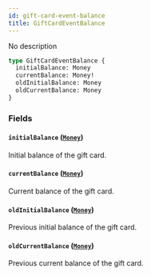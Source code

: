 ```yaml
---
id: gift-card-event-balance
title: GiftCardEventBalance
---
```


No description

```graphql
type GiftCardEventBalance {
  initialBalance: Money
  currentBalance: Money!
  oldInitialBalance: Money
  oldCurrentBalance: Money
}
```

### Fields

#### `initialBalance` ([`Money`](../../../developer/api-reference/objects/money))

Initial balance of the gift card.

#### `currentBalance` ([`Money`](../../../developer/api-reference/objects/money))

Current balance of the gift card.

#### `oldInitialBalance` ([`Money`](../../../developer/api-reference/objects/money))

Previous initial balance of the gift card.

#### `oldCurrentBalance` ([`Money`](../../../developer/api-reference/objects/money))

Previous current balance of the gift card.
